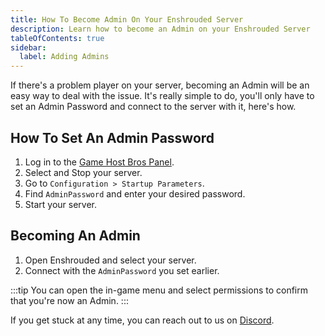 ```yaml
---
title: How To Become Admin On Your Enshrouded Server
description: Learn how to become an Admin on your Enshrouded Server
tableOfContents: true
sidebar:
  label: Adding Admins
---
```


If there's a problem player on your server, becoming an Admin will be an easy way to deal with the issue. It's really simple to do, you'll only have to set an Admin Password and connect to the server with it, here's how.

## How To Set An Admin Password

1. Log in to the [Game Host Bros Panel](https://panel.gamehostbros.com/).
2. Select and Stop your server.
3. Go to `Configuration > Startup Parameters`.
4. Find `AdminPassword` and enter your desired password.
5. Start your server.

## Becoming An Admin 

1. Open Enshrouded and select your server.
2. Connect with the `AdminPassword` you set earlier.

:::tip
You can open the in-game menu and select permissions to confirm that you're now an Admin.
:::

If you get stuck at any time, you can reach out to us on [Discord](https://discord.gg/FN4XgbAwzr).


